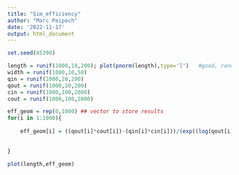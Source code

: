 ```yaml
---
title: "Sim_efficiency"
author: "Marc Peipoch"
date: '2022-11-17'
output: html_document
---
```


```r

set.seed(45398)

length = runif(1000,10,200); plot(pnorm(length),type='l')  	#good, random numbers
width = runif(1000,10,50)
qin = runif(1000,20,200)
qout = runif(1000,20,200)
cin = runif(1000,100,2000)
cout = runif(1000,100,2000)

eff_geom = rep(0,1000) ## vector to store results
for(i in 1:1000){
  
    eff_geom[i] = ((qout[i]*cout[i])-(qin[i]*cin[i]))/(exp((log(qout[i]*cout[i]) + log(qin[i]*cin[i]))/2))
  
  
}

plot(length,eff_geom)





```

